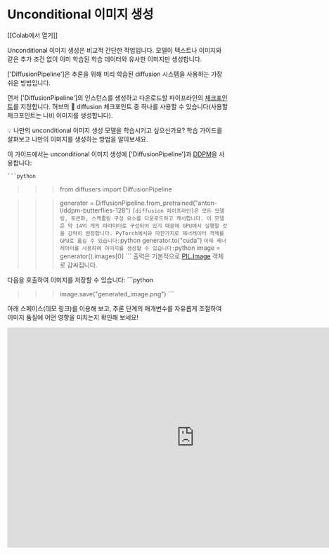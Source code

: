 <!--Copyright 2023 The HuggingFace Team. All rights reserved.

Licensed under the Apache License, Version 2.0 (the "License"); you may not use this file except in compliance with
the License. You may obtain a copy of the License at

http://www.apache.org/licenses/LICENSE-2.0

Unless required by applicable law or agreed to in writing, software distributed under the License is distributed on
an "AS IS" BASIS, WITHOUT WARRANTIES OR CONDITIONS OF ANY KIND, either express or implied. See the License for the
specific language governing permissions and limitations under the License.
-->

# Unconditional 이미지 생성

[[Colab에서 열기]]

Unconditional 이미지 생성은 비교적 간단한 작업입니다. 모델이 텍스트나 이미지와 같은 추가 조건 없이 이미 학습된 학습 데이터와 유사한 이미지만 생성합니다.

['DiffusionPipeline']은 추론을 위해 미리 학습된 diffusion 시스템을 사용하는 가장 쉬운 방법입니다.

먼저 ['DiffusionPipeline']의 인스턴스를 생성하고 다운로드할 파이프라인의 [체크포인트](https://huggingface.co/models?library=diffusers&sort=downloads)를 지정합니다. 허브의 🧨 diffusion 체크포인트 중 하나를 사용할 수 있습니다(사용할 체크포인트는 나비 이미지를 생성합니다).

<Tip>

💡 나만의 unconditional 이미지 생성 모델을 학습시키고 싶으신가요? 학습 가이드를 살펴보고 나만의 이미지를 생성하는 방법을 알아보세요.

</Tip>


이 가이드에서는 unconditional 이미지 생성에 ['DiffusionPipeline']과 [DDPM](https://arxiv.org/abs/2006.11239)을 사용합니다:

	```python
 >>> from diffusers import DiffusionPipeline

 >>> generator = DiffusionPipeline.from_pretrained("anton-l/ddpm-butterflies-128")
	```
[diffusion 파이프라인]은 모든 모델링, 토큰화, 스케줄링 구성 요소를 다운로드하고 캐시합니다. 이 모델은 약 14억 개의 파라미터로 구성되어 있기 때문에 GPU에서 실행할 것을 강력히 권장합니다. PyTorch에서와 마찬가지로 제너레이터 객체를 GPU로 옮길 수 있습니다:
	```python
 >>> generator.to("cuda")
	```
이제 제너레이터를 사용하여 이미지를 생성할 수 있습니다:
	```python
 >>> image = generator().images[0]
	```
출력은 기본적으로 [PIL.Image](https://pillow.readthedocs.io/en/stable/reference/Image.html?highlight=image#the-image-class) 객체로 감싸집니다.

다음을 호출하여 이미지를 저장할 수 있습니다:
	```python
 >>> image.save("generated_image.png")
	```
	
아래 스페이스(데모 링크)를 이용해 보고, 추론 단계의 매개변수를 자유롭게 조절하여 이미지 품질에 어떤 영향을 미치는지 확인해 보세요!

<iframe src="https://stevhliu-ddpm-butterflies-128.hf.space" frameborder="0" width="850" height="500"></iframe>